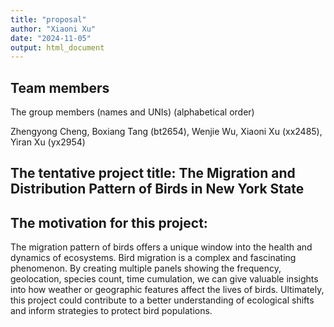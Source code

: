 ```yaml
---
title: "proposal"
author: "Xiaoni Xu"
date: "2024-11-05"
output: html_document
---
```


## Team members

The group members (names and UNIs) (alphabetical order) 

Zhengyong Cheng, Boxiang Tang (bt2654), Wenjie Wu, Xiaoni Xu (xx2485), Yiran Xu (yx2954) 

## The tentative project title: The Migration and Distribution Pattern of Birds in New York State 

## The motivation for this project: 

The migration pattern of birds offers a unique window into the health and dynamics of ecosystems. Bird migration is a complex and fascinating phenomenon. By creating multiple panels showing the frequency, geolocation, species count, time cumulation, we can give valuable insights into how weather or geographic features affect the lives of birds. Ultimately, this project could contribute to a better understanding of ecological shifts and inform strategies to protect bird populations. 
